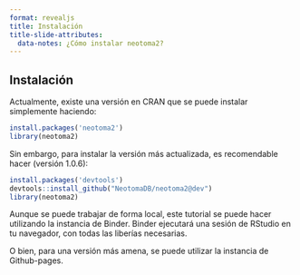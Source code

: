 ```yaml
---
format: revealjs
title: Instalación
title-slide-attributes:
  data-notes: ¿Cómo instalar neotoma2?
---
```


## Instalación 
Actualmente, existe una versión en CRAN que se puede instalar simplemente haciendo:

```r
install.packages('neotoma2')
library(neotoma2)
```

Sin embargo, para instalar la versión más actualizada, es recomendable hacer (versión 1.0.6): 
```r
install.packages('devtools')
devtools::install_github("NeotomaDB/neotoma2@dev")
library(neotoma2)
```
Aunque se puede trabajar de forma local, este tutorial se puede hacer utilizando la instancia de Binder. Binder ejecutará una sesión de RStudio en tu navegador, con todas las liberías necesarias.

O bien, para una versión más amena, se puede utilizar la instancia de Github-pages.